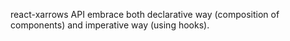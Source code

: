 react-xarrows API embrace both declarative way (composition of components) and imperative way (using hooks).
